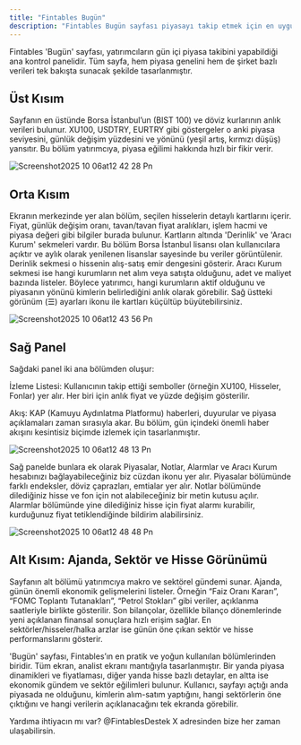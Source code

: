 ```yaml
---
title: "Fintables Bugün"
description: "Fintables Bugün sayfası piyasayı takip etmek için en uygun sayfalardan biridir. Endeksler, ekleyebileceğiniz hisse kartları, ajanda, akış ve izleme listesiyle kendi piyasa ekranınızı oluşturabilirsiniz."
---
```


Fintables 'Bugün' sayfası, yatırımcıların gün içi piyasa takibini yapabildiği ana kontrol panelidir. Tüm sayfa, hem piyasa genelini hem de şirket bazlı verileri tek bakışta sunacak şekilde tasarlanmıştır.

## Üst Kısım

Sayfanın en üstünde Borsa İstanbul’un (BIST 100) ve döviz kurlarının anlık verileri bulunur. XU100, USDTRY, EURTRY gibi göstergeler o anki piyasa seviyesini, günlük değişim yüzdesini ve yönünü (yeşil artış, kırmızı düşüş) yansıtır. Bu bölüm yatırımcıya, piyasa eğilimi hakkında hızlı bir fikir verir.

![Screenshot2025 10 06at12 42 28 Pn](/images/Screenshot2025-10-06at12.42.28.png)

## Orta Kısım

Ekranın merkezinde yer alan bölüm, seçilen hisselerin detaylı kartlarını içerir. Fiyat, günlük değişim oranı, tavan/tavan fiyat aralıkları, işlem hacmi ve piyasa değeri gibi bilgiler burada bulunur. Kartların altında 'Derinlik' ve 'Aracı Kurum' sekmeleri vardır. Bu bölüm Borsa İstanbul lisansı olan kullanıcılara açıktır ve aylık olarak yenilenen lisanslar sayesinde bu veriler görüntülenir. Derinlik sekmesi o hissenin alış-satış emir dengesini gösterir. Aracı Kurum sekmesi ise hangi kurumların net alım veya satışta olduğunu, adet ve maliyet bazında listeler. Böylece yatırımcı, hangi kurumların aktif olduğunu ve piyasanın yönünü kimlerin belirlediğini anlık olarak görebilir. Sağ üstteki görünüm (☰) ayarları ikonu ile kartları küçültüp büyütebilirsiniz.

![Screenshot2025 10 06at12 43 56 Pn](/images/Screenshot2025-10-06at12.43.56.png)

## Sağ Panel

Sağdaki panel iki ana bölümden oluşur:

İzleme Listesi: Kullanıcının takip ettiği semboller (örneğin XU100, Hisseler, Fonlar) yer alır. Her biri için anlık fiyat ve yüzde değişim gösterilir.

Akış: KAP (Kamuyu Aydınlatma Platformu) haberleri, duyurular ve piyasa açıklamaları zaman sırasıyla akar. Bu bölüm, gün içindeki önemli haber akışını kesintisiz biçimde izlemek için tasarlanmıştır.

![Screenshot2025 10 06at12 48 13 Pn](/images/Screenshot2025-10-06at12.48.13.png)

Sağ panelde bunlara ek olarak Piyasalar, Notlar, Alarmlar ve Aracı Kurum hesabınızı bağlayabileceğiniz biz cüzdan ikonu yer alır. Piyasalar bölümünde farklı endeksler, döviz çaprazları, emtialar yer alır. Notlar bölümünde dilediğiniz hisse ve fon için not alabileceğiniz bir metin kutusu açılır. Alarmlar bölümünde yine dilediğiniz hisse için fiyat alarmı kurabilir, kurduğunuz fiyat tetiklendiğinde bildirim alabilirsiniz.

![Screenshot2025 10 06at12 48 48 Pn](/images/Screenshot2025-10-06at12.48.48.png)

## Alt Kısım: Ajanda, Sektör ve Hisse Görünümü

Sayfanın alt bölümü yatırımcıya makro ve sektörel gündemi sunar. Ajanda, günün önemli ekonomik gelişmelerini listeler. Örneğin “Faiz Oranı Kararı”, “FOMC Toplantı Tutanakları”, “Petrol Stokları” gibi veriler, açıklanma saatleriyle birlikte gösterilir. Son bilançolar, özellikle bilanço dönemlerinde yeni açıklanan finansal sonuçlara hızlı erişim sağlar. En sektörler/hisseler/halka arzlar ise günün öne çıkan sektör ve hisse performanslarını gösterir.

'Bugün' sayfası, Fintables’ın en pratik ve yoğun kullanılan bölümlerinden biridir. Tüm ekran, analist ekranı mantığıyla tasarlanmıştır. Bir yanda piyasa dinamikleri ve fiyatlaması, diğer yanda hisse bazlı detaylar, en altta ise ekonomik gündem ve sektör eğilimleri bulunur. Kullanıcı, sayfayı açtığı anda piyasada ne olduğunu, kimlerin alım-satım yaptığını, hangi sektörlerin öne çıktığını ve hangi verilerin açıklanacağını tek ekranda görebilir.

<Note>
  Yardıma ihtiyacın mı var? @FintablesDestek X adresinden bize her zaman ulaşabilirsin.
</Note>